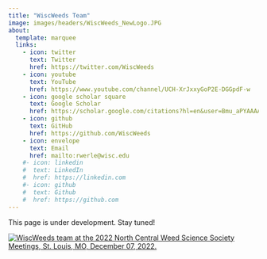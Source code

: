 ```yaml
---
title: "WiscWeeds Team"
image: images/headers/WiscWeeds_NewLogo.JPG
about:
  template: marquee
  links:
    - icon: twitter
      text: Twitter
      href: https://twitter.com/WiscWeeds
    - icon: youtube
      text: YouTube
      href: https://www.youtube.com/channel/UCH-XrJxxyGoP2E-DGGpdF-w 
    - icon: google scholar square
      text: Google Scholar
      href: https://scholar.google.com/citations?hl=en&user=Bmu_aPYAAAAJ&view_op=list_works&sortby=pubdate
    - icon: github
      text: GitHub
      href: https://github.com/WiscWeeds
    - icon: envelope
      text: Email
      href: mailto:rwerle@wisc.edu
    #- icon: linkedin
    #  text: LinkedIn
    #  href: https://linkedin.com
    #- icon: github
    #  text: Github
    #  href: https://github.com
---
```


This page is under development. Stay tuned!

[![WiscWeeds team at the 2022 North Central Weed Science Society Meetings, St. Louis, MO, December 07, 2022.](images/headers/WiscWeeds%20NCWSS%202022.JPG)](https://ecals.cals.wisc.edu/2022/12/19/wiscweeds-graduate-students-win-8-awards-at-ncwss-annual-meeting/)
